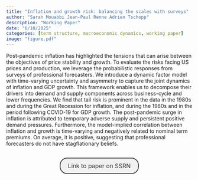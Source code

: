 ```yaml
---
title: "Inflation and growth risk: balancing the scales with surveys"
author: "Sarah Mouabbi Jean-Paul Renne Adrien Tschopp"
description: "Working Paper"
date: "6/10/2025"
categories: [term structure, macroeconomic dynamics, working paper]
image: "figure.pdf"
---
```


<!-- description: "Affine Term Structure Model that provides non-negative yields and is able to accommodate a short-term rate that stays at the zero lower bound (ZLB) for extended periods of time." -->

<!-- subtitle: -->

<!-- image: "figure.jpeg" -->



Post-pandemic inflation has highlighted the tensions that can arise between the objectives of price stability and growth. To evaluate the risks facing US prices and production, we leverage the probabilistic responses from surveys of professional forecasters. We introduce a dynamic factor model with time-varying uncertainty and asymmetry to capture the joint dynamics of inflation and GDP growth. This framework enables us to decompose their drivers into demand and supply components across business-cycle and lower frequencies. We find that tail risk is prominent in the data in the 1980s and during the Great Recession for inflation, and during the 1980s and in the period following COVID-19 for GDP growth. The post-pandemic surge in inflation is attributed to temporary adverse supply and persistent positive demand pressures. Furthermore, the model-implied correlation between inflation and growth is time-varying and negatively related to nominal term premiums. On average, it is positive, suggesting that professional forecasters do not have stagflationary beliefs.


```{=html}
<div  style="margin: 30px; text-align: center;">
<a class="btn btn-primary" href="https://papers.ssrn.com/sol3/papers.cfm?abstract_id=5274480" role="button" target="_blank" style="            display: inline-block;
            padding: 10px 20px;
            border: 2px solid #333;
            border-radius: 20px;
            background-color: #f1f1f1;
            text-decoration: none;
            color: #333;
            margin: 0 10px;
            font-size: 16px;">Link to paper on SSRN</a>
</div>
```



<!-- In order to have bibtex in place of R code, add in front matter: -->
<!-- format: -->
<!--   html: -->
<!--     code-fold: true -->
<!--     code-summary: "Bibtex" -->

<!-- ```{r essai, eval=FALSE} -->
<!-- article = { -->
<!--   author = {JPR}, -->
<!--   year=2010 -->
<!-- } -->
<!-- ``` -->
